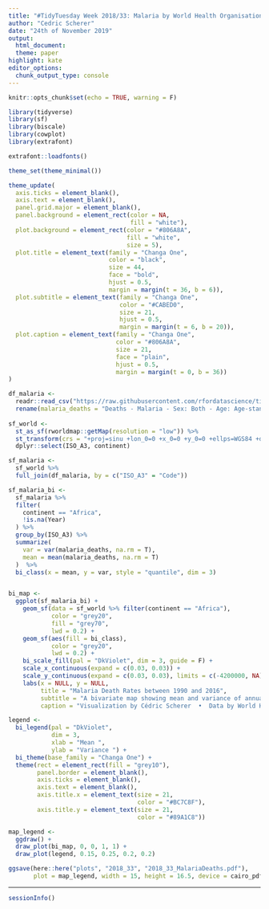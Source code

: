 ```yaml
---
title: "#TidyTuesday Week 2018/33: Malaria by World Health Organisation (WHO) via OurWorldInData.org"
author: "Cedric Scherer"
date: "24th of November 2019"
output:
  html_document:
  theme: paper
highlight: kate
editor_options:
  chunk_output_type: console
---
```

  
```r
knitr::opts_chunk$set(echo = TRUE, warning = F)
```

```r
library(tidyverse)
library(sf)
library(biscale)
library(cowplot)
library(extrafont)

extrafont::loadfonts()

theme_set(theme_minimal())

theme_update(
  axis.ticks = element_blank(),
  axis.text = element_blank(),
  panel.grid.major = element_blank(),
  panel.background = element_rect(color = NA, 
                                  fill = "white"),
  plot.background = element_rect(color = "#806A8A", 
                                 fill = "white",
                                 size = 5),
  plot.title = element_text(family = "Changa One", 
                            color = "black",
                            size = 44, 
                            face = "bold",
                            hjust = 0.5,
                            margin = margin(t = 36, b = 6)),
  plot.subtitle = element_text(family = "Changa One", 
                               color = "#CABED0",
                               size = 21, 
                               hjust = 0.5,
                               margin = margin(t = 6, b = 20)),
  plot.caption = element_text(family = "Changa One", 
                              color = "#806A8A", 
                              size = 21, 
                              face = "plain",
                              hjust = 0.5,
                              margin = margin(t = 0, b = 36))
)
```

```r
df_malaria <- 
  readr::read_csv("https://raw.githubusercontent.com/rfordatascience/tidytuesday/master/data/2018/2018-11-13/malaria_deaths.csv") %>% 
  rename(malaria_deaths = "Deaths - Malaria - Sex: Both - Age: Age-standardized (Rate) (per 100,000 people)")
  
sf_world <- 
  st_as_sf(rworldmap::getMap(resolution = "low")) %>%
  st_transform(crs = "+proj=sinu +lon_0=0 +x_0=0 +y_0=0 +ellps=WGS84 +datum=WGS84 +units=m +no_defs") %>% 
  dplyr::select(ISO_A3, continent)

sf_malaria <-
  sf_world %>% 
  full_join(df_malaria, by = c("ISO_A3" = "Code"))
```

```r
sf_malaria_bi <-
  sf_malaria %>% 
  filter(
    continent == "Africa",
    !is.na(Year)
  ) %>% 
  group_by(ISO_A3) %>% 
  summarize(
    var = var(malaria_deaths, na.rm = T),
    mean = mean(malaria_deaths, na.rm = T)
  )  %>% 
  bi_class(x = mean, y = var, style = "quantile", dim = 3)


bi_map <- 
  ggplot(sf_malaria_bi) +
    geom_sf(data = sf_world %>% filter(continent == "Africa"),
            color = "grey20",
            fill = "grey70",
            lwd = 0.2) +
    geom_sf(aes(fill = bi_class), 
            color = "grey20",
            lwd = 0.2) +
    bi_scale_fill(pal = "DkViolet", dim = 3, guide = F) +
    scale_x_continuous(expand = c(0.03, 0.03)) +
    scale_y_continuous(expand = c(0.03, 0.03), limits = c(-4200000, NA)) +
    labs(x = NULL, y = NULL,
         title = "Malaria Death Rates between 1990 and 2016",
         subtitle = "A bivariate map showing mean and variance of annual Malaria death rates in African countries",
         caption = "Visualization by Cédric Scherer  •  Data by World Health Organization (WHO) ")

legend <- 
  bi_legend(pal = "DkViolet",
            dim = 3,
            xlab = "Mean ",
            ylab = "Variance ") +
  bi_theme(base_family = "Changa One") +
  theme(rect = element_rect(fill = "grey10"),
        panel.border = element_blank(),
        axis.ticks = element_blank(),
        axis.text = element_blank(),
        axis.title.x = element_text(size = 21,
                                    color = "#BC7C8F"),
        axis.title.y = element_text(size = 21,
                                    color = "#89A1C8"))

map_legend <- 
  ggdraw() +
  draw_plot(bi_map, 0, 0, 1, 1) +
  draw_plot(legend, 0.15, 0.25, 0.2, 0.2)

ggsave(here::here("plots", "2018_33", "2018_33_MalariaDeaths.pdf"),
       plot = map_legend, width = 15, height = 16.5, device = cairo_pdf)
```

***
  
```r
sessionInfo()
```
